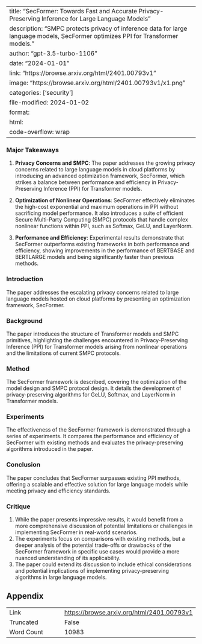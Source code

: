 
---
title: "SecFormer: Towards Fast and Accurate Privacy-Preserving Inference for Large Language Models"
description: "SMPC protects privacy of inference data for large language models, SecFormer optimizes PPI for Transformer models."
author: "gpt-3.5-turbo-1106"
date: "2024-01-01"
link: "https://browse.arxiv.org/html/2401.00793v1"
image: "https://browse.arxiv.org/html/2401.00793v1/x1.png"
categories: ['security']
file-modified: 2024-01-02
format:
  html:
    code-overflow: wrap
---

### Major Takeaways

1. **Privacy Concerns and SMPC**: The paper addresses the growing privacy concerns related to large language models in cloud platforms by introducing an advanced optimization framework, SecFormer, which strikes a balance between performance and efficiency in Privacy-Preserving Inference (PPI) for Transformer models.

2. **Optimization of Nonlinear Operations**: SecFormer effectively eliminates the high-cost exponential and maximum operations in PPI without sacrificing model performance. It also introduces a suite of efficient Secure Multi-Party Computing (SMPC) protocols that handle complex nonlinear functions within PPI, such as Softmax, GeLU, and LayerNorm.

3. **Performance and Efficiency**: Experimental results demonstrate that SecFormer outperforms existing frameworks in both performance and efficiency, showing improvements in the performance of BERTBASE and BERTLARGE models and being significantly faster than previous methods.

### Introduction
The paper addresses the escalating privacy concerns related to large language models hosted on cloud platforms by presenting an optimization framework, SecFormer.

### Background
The paper introduces the structure of Transformer models and SMPC primitives, highlighting the challenges encountered in Privacy-Preserving Inference (PPI) for Transformer models arising from nonlinear operations and the limitations of current SMPC protocols.

### Method
The SecFormer framework is described, covering the optimization of the model design and SMPC protocol design. It details the development of privacy-preserving algorithms for GeLU, Softmax, and LayerNorm in Transformer models.

### Experiments
The effectiveness of the SecFormer framework is demonstrated through a series of experiments. It compares the performance and efficiency of SecFormer with existing methods and evaluates the privacy-preserving algorithms introduced in the paper.

### Conclusion
The paper concludes that SecFormer surpasses existing PPI methods, offering a scalable and effective solution for large language models while meeting privacy and efficiency standards.

### Critique
1. While the paper presents impressive results, it would benefit from a more comprehensive discussion of potential limitations or challenges in implementing SecFormer in real-world scenarios.
2. The experiments focus on comparisons with existing methods, but a deeper analysis of the potential trade-offs or drawbacks of the SecFormer framework in specific use cases would provide a more nuanced understanding of its applicability.
3. The paper could extend its discussion to include ethical considerations and potential implications of implementing privacy-preserving algorithms in large language models.

## Appendix

|          |          |
|----------|----------|
| Link     | [https://browse.arxiv.org/html/2401.00793v1](https://browse.arxiv.org/html/2401.00793v1)       |
| Truncated       | False       |
| Word Count       | 10983       |